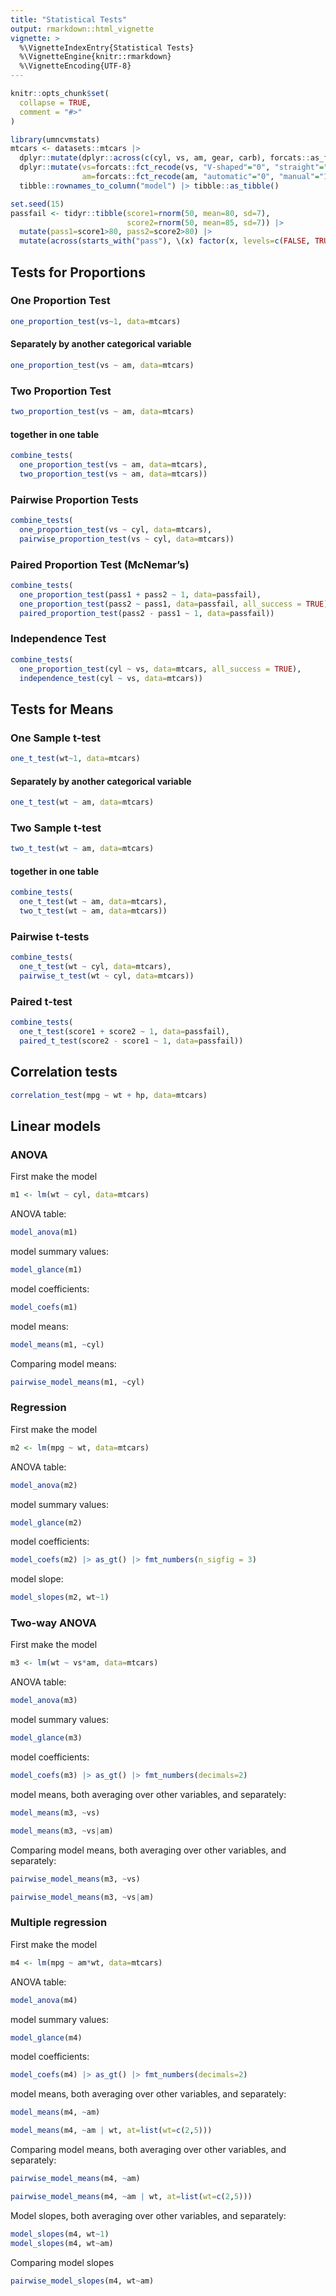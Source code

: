 ```yaml
---
title: "Statistical Tests"
output: rmarkdown::html_vignette
vignette: >
  %\VignetteIndexEntry{Statistical Tests}
  %\VignetteEngine{knitr::rmarkdown}
  %\VignetteEncoding{UTF-8}
---
```


```r
knitr::opts_chunk$set(
  collapse = TRUE,
  comment = "#>"
)
```

```r
library(umncvmstats)
mtcars <- datasets::mtcars |> 
  dplyr::mutate(dplyr::across(c(cyl, vs, am, gear, carb), forcats::as_factor)) |>
  dplyr::mutate(vs=forcats::fct_recode(vs, "V-shaped"="0", "straight"="1"),
                am=forcats::fct_recode(am, "automatic"="0", "manual"="1")) |>
  tibble::rownames_to_column("model") |> tibble::as_tibble()

set.seed(15)
passfail <- tidyr::tibble(score1=rnorm(50, mean=80, sd=7),
                          score2=rnorm(50, mean=85, sd=7)) |>
  mutate(pass1=score1>80, pass2=score2>80) |>
  mutate(across(starts_with("pass"), \(x) factor(x, levels=c(FALSE, TRUE), labels=c("fail", "pass"))))
```

## Tests for Proportions

### One Proportion Test
```r
one_proportion_test(vs~1, data=mtcars)
```

#### Separately by another categorical variable
```r
one_proportion_test(vs ~ am, data=mtcars)
```

### Two Proportion Test
```r
two_proportion_test(vs ~ am, data=mtcars)
```

#### together in one table
```r
combine_tests(
  one_proportion_test(vs ~ am, data=mtcars),
  two_proportion_test(vs ~ am, data=mtcars))
```

### Pairwise Proportion Tests
```r
combine_tests(
  one_proportion_test(vs ~ cyl, data=mtcars),
  pairwise_proportion_test(vs ~ cyl, data=mtcars))
```

### Paired Proportion Test (McNemar's)
```r
combine_tests(
  one_proportion_test(pass1 + pass2 ~ 1, data=passfail),
  one_proportion_test(pass2 ~ pass1, data=passfail, all_success = TRUE),
  paired_proportion_test(pass2 - pass1 ~ 1, data=passfail))
```

### Independence Test
```r
combine_tests(
  one_proportion_test(cyl ~ vs, data=mtcars, all_success = TRUE),
  independence_test(cyl ~ vs, data=mtcars))
```

## Tests for Means

### One Sample t-test
```r
one_t_test(wt~1, data=mtcars)
```

#### Separately by another categorical variable
```r
one_t_test(wt ~ am, data=mtcars)
```

### Two Sample t-test
```r
two_t_test(wt ~ am, data=mtcars)
```

#### together in one table
```r
combine_tests(
  one_t_test(wt ~ am, data=mtcars),
  two_t_test(wt ~ am, data=mtcars))
```

### Pairwise t-tests
```r
combine_tests(
  one_t_test(wt ~ cyl, data=mtcars),
  pairwise_t_test(wt ~ cyl, data=mtcars))
```

### Paired t-test
```r
combine_tests(
  one_t_test(score1 + score2 ~ 1, data=passfail),
  paired_t_test(score2 - score1 ~ 1, data=passfail))
```

## Correlation tests
```r
correlation_test(mpg ~ wt + hp, data=mtcars)
```

## Linear models

### ANOVA

First make the model
```r
m1 <- lm(wt ~ cyl, data=mtcars)
```

ANOVA table:
```r
model_anova(m1)
```

model summary values:
```r
model_glance(m1)
```

model coefficients:
```r
model_coefs(m1)
```

model means:
```r
model_means(m1, ~cyl)
```

Comparing model means:
```r
pairwise_model_means(m1, ~cyl)
```

### Regression

First make the model
```r
m2 <- lm(mpg ~ wt, data=mtcars)
```

ANOVA table:
```r
model_anova(m2)
```

model summary values:
```r
model_glance(m2)
```

model coefficients:
```r
model_coefs(m2) |> as_gt() |> fmt_numbers(n_sigfig = 3)
```

model slope:
```r
model_slopes(m2, wt~1)
```

### Two-way ANOVA
First make the model
```r
m3 <- lm(wt ~ vs*am, data=mtcars)
```

ANOVA table:
```r
model_anova(m3)
```

model summary values:
```r
model_glance(m3)
```

model coefficients:
```r
model_coefs(m3) |> as_gt() |> fmt_numbers(decimals=2)
```

model means, both averaging over other variables, and separately:
```r
model_means(m3, ~vs)
```

```r
model_means(m3, ~vs|am)
```

Comparing model means, both averaging over other variables, and separately:
```r
pairwise_model_means(m3, ~vs)
```

```r
pairwise_model_means(m3, ~vs|am)
```

### Multiple regression
First make the model
```r
m4 <- lm(mpg ~ am*wt, data=mtcars)
```

ANOVA table:
```r
model_anova(m4) 
```

model summary values:
```r
model_glance(m4)
```

model coefficients:
```r
model_coefs(m4) |> as_gt() |> fmt_numbers(decimals=2)
```

model means, both averaging over other variables, and separately:
```r
model_means(m4, ~am)
```

```r
model_means(m4, ~am | wt, at=list(wt=c(2,5)))
```

Comparing model means, both averaging over other variables, and separately:
```r
pairwise_model_means(m4, ~am)
```

```r
pairwise_model_means(m4, ~am | wt, at=list(wt=c(2,5)))
```

Model slopes, both averaging over other variables, and separately:
```r
model_slopes(m4, wt~1)
model_slopes(m4, wt~am)
```

Comparing model slopes

```r
pairwise_model_slopes(m4, wt~am)
```
